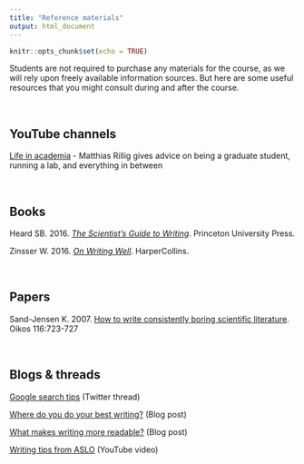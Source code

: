 ```yaml
---
title: "Reference materials"
output: html_document
---
```


```r
knitr::opts_chunk$set(echo = TRUE)
```

Students are not required to purchase any materials for the course, as we will rely upon freely available information sources. But here are some useful resources that you might consult during and after the course.

<br>

## YouTube channels

[Life in academia](https://www.youtube.com/@mrillig) - Matthias Rillig gives advice on being a graduate student, running a lab, and everything in between

<br>

## Books

Heard SB. 2016. [*The Scientist’s Guide to Writing*](https://scientistseessquirrel.wordpress.com/the-scientists-guide-to-writing/). Princeton University Press.

Zinsser W. 2016. [*On Writing Well*](https://www.harpercollins.com/products/on-writing-well-william-zinsser?variant=32118081159202). HarperCollins.


<br>

## Papers

Sand-Jensen K. 2007. [How to write consistently boring scientific literature](references/Sand‐Jensen_2007_How_to_write_consistently_boring_scientific_literature.pdf). Oikos 116:723-727


<br>

## Blogs & threads

[Google search tips](https://twitter.com/chrishlad/status/1431674870299955206) (Twitter thread)

[Where do you do your best writing?](https://www.chronicle.com/article/where-do-you-do-your-best-writing) (Blog post)

[What makes writing more readable?](https://pudding.cool/2022/02/plain/) (Blog post)

[Writing tips from ASLO](https://www.youtube.com/watch?v=pIflO92Mlkc) (YouTube video)
